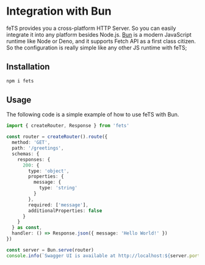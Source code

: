 # Integration with Bun

feTS provides you a cross-platform HTTP Server. So you can easily integrate it into any platform
besides Node.js. [Bun](https://bun.sh) is a modern JavaScript runtime like Node or Deno, and it
supports Fetch API as a first class citizen. So the configuration is really simple like any other JS
runtime with feTS;

## Installation

```sh npm2yarn
npm i fets
```

## Usage

The following code is a simple example of how to use feTS with Bun.

```ts
import { createRouter, Response } from 'fets'

const router = createRouter().route({
  method: 'GET',
  path: '/greetings',
  schemas: {
    responses: {
      200: {
        type: 'object',
        properties: {
          message: {
            type: 'string'
          }
        },
        required: ['message'],
        additionalProperties: false
      }
    }
  } as const,
  handler: () => Response.json({ message: 'Hello World!' })
})

const server = Bun.serve(router)
console.info(`Swagger UI is available at http://localhost:${server.port}/docs`)
```
